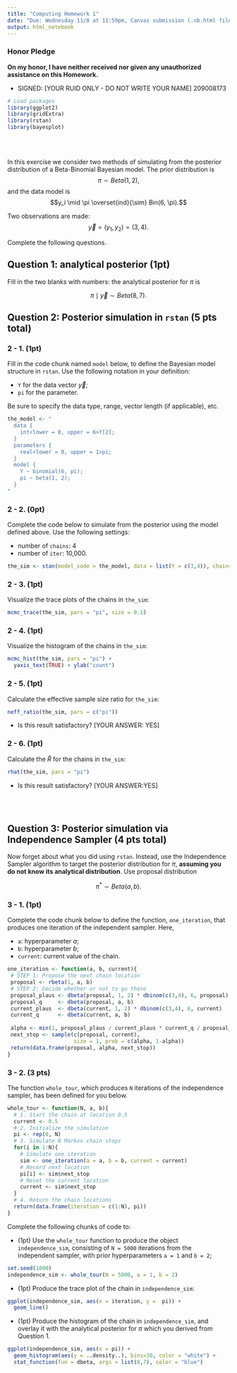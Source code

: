 ```yaml
---
title: "Computing Homework 1"
date: "Due: Wednesday 11/8 at 11:59pm, Canvas submission (.nb.html file only)"
output: html_notebook
---
```



### Honor Pledge


**On my honor, I have neither received nor given any unauthorized assistance on this Homework.**

* SIGNED: [YOUR RUID ONLY - DO NOT WRITE YOUR NAME] 209008173



```r
# Load packages
library(ggplot2)
library(gridExtra)
library(rstan)
library(bayesplot)
```


<br>
<br>

In this exercise we consider two methods of simulating from the posterior distribution of a Beta-Binomial Bayesian model. The prior distribution is
$$\pi \sim Beta(1, 2),$$
and the data model is
$$y_i \mid \pi \overset{ind}{\sim} Bin(6, \pi).$$

Two observations are made: $$\vec{y} = (y_1, y_2) = (3, 4).
$$

Complete the following questions.

## Question 1: analytical posterior (1pt)

Fill in the two blanks with numbers: the analytical posterior for $\pi$ is

$$\pi \mid \vec{y} \sim Beta(8, 7).$$



## Question 2: Posterior simulation in `rstan` (5 pts total)


### 2 - 1. (1pt)

Fill in the code chunk named `model` below, to define the Bayesian model structure in `rstan`. Use the following notation in your definition:

* `Y` for the data vector $\vec y$;
* `pi` for the parameter.

Be sure to specify the data type, range, vector length (if applicable), etc.

```r
the_model <- "
  data {
    int<lower = 0, upper = 6>Y[2];
  }
  parameters {
    real<lower = 0, upper = 1>pi;
  }
  model {
    Y ~ binomial(6, pi);
    pi ~ beta(1, 2);
  }
"
```


### 2 - 2. (0pt)

Complete the code below to simulate from the posterior using the model defined above. Use the following settings:

* number of `chains`: 4
* number of `iter`: 10,000.

```r
the_sim <- stan(model_code = the_model, data = list(Y = c(3,4)), chains = 4, iter = 10000, seed=1000)
```


### 2 - 3. (1pt)

Visualize the trace plots of the chains in `the_sim`:

```r
mcmc_trace(the_sim, pars = "pi", size = 0.1)
```


### 2 - 4. (1pt)


Visualize the histogram of the chains in `the_sim`:


```r
mcmc_hist(the_sim, pars = "pi") + 
  yaxis_text(TRUE) + ylab("count")
```


### 2 - 5. (1pt)

Calculate the effective sample size ratio for `the_sim`:

```r
neff_ratio(the_sim, pars = c("pi"))
```



* Is this result satisfactory? [YOUR ANSWER: YES] 


### 2 - 6. (1pt)


Calculate the $\hat{R}$ for the chains in `the_sim`:

```r
rhat(the_sim, pars = "pi")
```


* Is this result satisfactory? [YOUR ANSWER:YES]


<br>
<br>

## Question 3: Posterior simulation via Independence Sampler (4 pts total)

Now forget about what you did using `rstan`. Instead, use the Independence Sampler algorithm to target the posterior distribution for $\pi$, **assuming you do not know its analytical distribution**.  Use proposal distribution 

$$\pi^* \sim Beta(a, b).$$


### 3 - 1. (1pt)


Complete the code chunk below to define the function, `one_iteration`, that produces one iteration of the independent sampler. Here,

* `a`: hyperparameter $a$;
* `b`: hyperparameter $b$;
* `current`: current value of the chain.

```r
one_iteration <- function(a, b, current){
 # STEP 1: Propose the next chain location
 proposal <- rbeta(1, a, b)
 # STEP 2: Decide whether or not to go there
 proposal_plaus <- dbeta(proposal, 1, 2) * dbinom(c(3,4), 6, proposal)
 proposal_q     <- dbeta(proposal, a, b)
 current_plaus  <- dbeta(current, 1, 2) * dbinom(c(3,4), 6, current)
 current_q      <- dbeta(current, a, b)
 
 alpha <- min(1, proposal_plaus / current_plaus * current_q / proposal_q)
 next_stop <- sample(c(proposal, current), 
                     size = 1, prob = c(alpha, 1-alpha))
 return(data.frame(proposal, alpha, next_stop))
}
```



### 3 - 2. (3 pts)


The function `whole_tour`, which produces `N` iterations of the independence sampler, has been defined for you below.


```r
whole_tour <- function(N, a, b){
  # 1. Start the chain at location 0.5
  current <- 0.5
  # 2. Initialize the simulation
  pi <- rep(0, N)
  # 3. Simulate N Markov chain stops
  for(i in 1:N){    
    # Simulate one iteration
    sim <- one_iteration(a = a, b = b, current = current)
    # Record next location
    pi[i] <- sim$next_stop
    # Reset the current location
    current <- sim$next_stop
  }
  # 4. Return the chain locations
  return(data.frame(iteration = c(1:N), pi))
}
```

Complete the following chunks of code to:

* (1pt) Use the `whole_tour` function to produce the object `independence_sim`, consisting of `N = 5000` iterations from the independent sampler, with prior hyperparameters `a = 1` and `b = 2`;


```r
set.seed(1000)
independence_sim <- whole_tour(N = 5000, a = 1, b = 2)
```


* (1pt) Produce the trace plot of the chain in `independence_sim`:

```r
ggplot(independence_sim, aes(x = iteration, y =  pi)) + 
  geom_line()
```


* (1pt) Produce the histogram of the chain in `independence_sim`, and overlay it with the analytical posterior for $\pi$ which you derived from Question 1.

```r
ggplot(independence_sim, aes(x = pi)) + 
  geom_histogram(aes(y = ..density..), bins=30, color = "white") + 
  stat_function(fun = dbeta, args = list(8,7), color = "blue")
```

